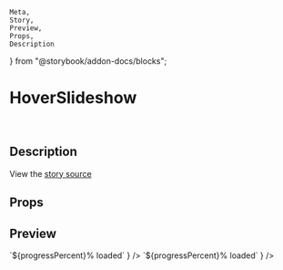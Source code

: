 	Meta,
	Story,
	Preview,
	Props,
	Description
} from "@storybook/addon-docs/blocks";

<Meta title="Demos/HoverSlideshow" component={HoverSlideshow} />

# HoverSlideshow

<br />

## Description

<Description of={HoverSlideshow} />

View the [story source](https://raw.githubusercontent.com/davidcalhoun/react-hover-slideshow/master/src/HoverSlideshow.stories.mdx)

## Props

<Props of={HoverSlideshow} />

## Preview

<Preview>
	<Story name="default (horizontal axis)">
		<HoverSlideshow
			aria-label="Muybridge horse gallop slideshow"
			width="410px"
			height="308px"
			images={[
				"https://raw.githubusercontent.com/davidcalhoun/react-hover-slideshow/master/static/01.jpg",
				"https://raw.githubusercontent.com/davidcalhoun/react-hover-slideshow/master/static/02.jpg",
				"https://raw.githubusercontent.com/davidcalhoun/react-hover-slideshow/master/static/03.jpg",
				"https://raw.githubusercontent.com/davidcalhoun/react-hover-slideshow/master/static/04.jpg",
				"https://raw.githubusercontent.com/davidcalhoun/react-hover-slideshow/master/static/05.jpg",
				"https://raw.githubusercontent.com/davidcalhoun/react-hover-slideshow/master/static/06.jpg",
				"https://raw.githubusercontent.com/davidcalhoun/react-hover-slideshow/master/static/07.jpg",
				"https://raw.githubusercontent.com/davidcalhoun/react-hover-slideshow/master/static/08.jpg",
				"https://raw.githubusercontent.com/davidcalhoun/react-hover-slideshow/master/static/09.jpg",
				"https://raw.githubusercontent.com/davidcalhoun/react-hover-slideshow/master/static/10.jpg",
				"https://raw.githubusercontent.com/davidcalhoun/react-hover-slideshow/master/static/11.jpg",
				"https://raw.githubusercontent.com/davidcalhoun/react-hover-slideshow/master/static/12.jpg"
			]}
			LoadingPlaceholder={ ({ progressPercent }) => `${progressPercent}% loaded` }
		/>
	</Story>
	<Story name="vertical axis">
		<HoverSlideshow
			axis="vertical"
			aria-label="Muybridge horse gallop slideshow"
			width="410px"
			height="308px"
			images={[
				"https://raw.githubusercontent.com/davidcalhoun/react-hover-slideshow/master/static/01.jpg",
				"https://raw.githubusercontent.com/davidcalhoun/react-hover-slideshow/master/static/02.jpg",
				"https://raw.githubusercontent.com/davidcalhoun/react-hover-slideshow/master/static/03.jpg",
				"https://raw.githubusercontent.com/davidcalhoun/react-hover-slideshow/master/static/04.jpg",
				"https://raw.githubusercontent.com/davidcalhoun/react-hover-slideshow/master/static/05.jpg",
				"https://raw.githubusercontent.com/davidcalhoun/react-hover-slideshow/master/static/06.jpg",
				"https://raw.githubusercontent.com/davidcalhoun/react-hover-slideshow/master/static/07.jpg",
				"https://raw.githubusercontent.com/davidcalhoun/react-hover-slideshow/master/static/08.jpg",
				"https://raw.githubusercontent.com/davidcalhoun/react-hover-slideshow/master/static/09.jpg",
				"https://raw.githubusercontent.com/davidcalhoun/react-hover-slideshow/master/static/10.jpg",
				"https://raw.githubusercontent.com/davidcalhoun/react-hover-slideshow/master/static/11.jpg",
				"https://raw.githubusercontent.com/davidcalhoun/react-hover-slideshow/master/static/12.jpg"
			]}
			LoadingPlaceholder={ ({ progressPercent }) => `${progressPercent}% loaded` }
		/>
	</Story>
</Preview>
